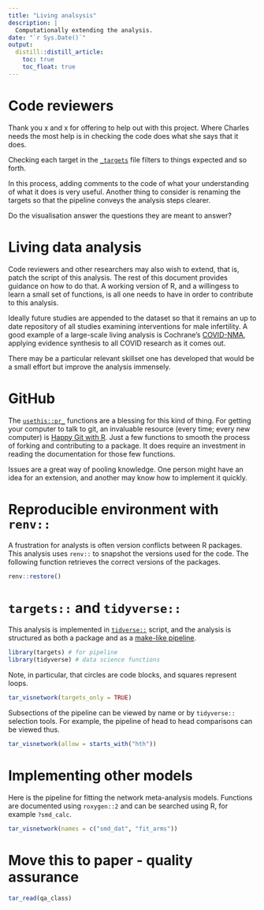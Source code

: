 ```yaml
---
title: "Living analsysis"
description: |
  Computationally extending the analysis. 
date: "`r Sys.Date()`"
output: 
  distill::distill_article:
    toc: true
    toc_float: true
---
```


# Code reviewers

Thank you x and x for offering to help out with this project. Where Charles needs the most help is in checking the code does what she says that it does. 

Checking each target in the [`_targets`](https://books.ropensci.org/targets/) file filters to things expected and so forth. 

In this process, adding comments to the code of what your understanding of what it does is very useful. Another thing to consider is renaming the targets so that the pipeline conveys the analysis steps clearer. 

Do the visualisation answer the questions they are meant to answer? 

# Living data analysis 

Code reviewers and other researchers may also wish to extend, that is, patch the script of this analysis. The rest of this document provides guidance on how to do that. A working version of R, and a willingess to learn a small set of functions, is all one needs to have in order to contribute to this analysis.  

Ideally future studies are appended to the dataset so that it remains an up to date repository of all studies examining interventions for male infertility. A good example of a large-scale living analysis is Cochrane's [COVID-NMA](https://covid-nma.com/), applying evidence synthesis to all COVID research as it comes out.

There may be a particular relevant skillset one has developed that would be a small effort but improve the analysis immensely. 

# GitHub

The [`usethis::pr_`](https://usethis.r-lib.org/articles/pr-functions.html) functions are a blessing for this kind of thing. For getting your computer to talk to git, an invaluable resource (every time; every new computer) is [Happy Git with R](https://happygitwithr.com/resources.html).  Just a few functions to smooth the process of forking and contributing to a package. It does require an investment in reading the documentation for those few functions.

Issues are a great way of pooling knowledge. One person might have an idea for an extension, and another may know how to implement it quickly. 

# Reproducible environment with `renv::`

A frustration for analysts is often version conflicts between R packages. This analysis uses `renv::` to snapshot the versions used for the code. The following function retrieves the correct versions of the packages.

```r
renv::restore()
```


# `targets::` and `tidyverse::`

This analysis is implemented in [`tidverse::`](https://r4ds.had.co.nz/) script, and the analysis is structured as both a package and as a [make-like pipeline](https://books.ropensci.org/targets). 

```r
library(targets) # for pipeline
library(tidyverse) # data science functions

```

Note, in particular, that circles are code blocks, and squares represent loops.

```r
tar_visnetwork(targets_only = TRUE)
```

Subsections of the pipeline can be viewed by name or by `tidyverse::` selection tools. For example, the pipeline of head to head comparisons can be viewed thus.

```r
tar_visnetwork(allow = starts_with("hth"))
```

# Implementing other models

Here is the pipeline for fitting the network meta-analysis models. Functions are documented using `roxygen::2` and can be searched using R, for example `?smd_calc`.

```r
tar_visnetwork(names = c("smd_dat", "fit_arms"))

```


# Move this to paper - quality assurance

```r
tar_read(qa_class)
```

